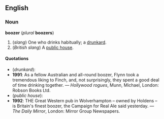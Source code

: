 ==English==
===Noun===
'''boozer''' (''plural'' '''boozers''')

#(''slang'') One who drinks habitually; a [[drunkard]].
#(''British slang'') A [[public house]].

====Quotations====
*(''drunkard''):
*'''1991''': As a fellow Australian and all-round boozer, Flynn took a tremendous liking to Finch, and, not surprisingly, they spent a good deal of time drinking together. &mdash; ''Hollywood rogues'', Munn, Michael, London: Robson Books Ltd.
*(''public house''):
*'''1992''': THE Great Western pub in Wolverhampton &ndash; owned by Holdens &ndash; is Britain's finest boozer, the Campaign for Real Ale said yesterday. &mdash; ''The Daily Mirror'', London: Mirror Group Newspapers.